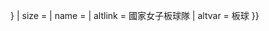 {{country data {{{1}}}
| flagbig/core
| variant = {{{variant|{{{2|}}}}}}
| size = {{{size|}}}
| name = {{{name|}}}
| altlink = 國家女子板球隊
| altvar = 板球
}}<noinclude>{{documentation}}</noinclude>